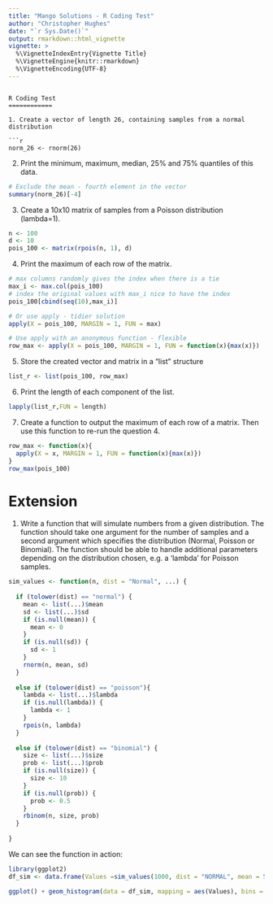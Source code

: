```yaml
---
title: "Mango Solutions - R Coding Test"
author: "Christopher Hughes"
date: "`r Sys.Date()`"
output: rmarkdown::html_vignette
vignette: >
  %\VignetteIndexEntry{Vignette Title}
  %\VignetteEngine{knitr::rmarkdown}
  %\VignetteEncoding{UTF-8}
---
```


```

R Coding Test
============

1. Create a vector of length 26, containing samples from a normal distribution

```r
norm_26 <- rnorm(26)
```

2. Print the minimum, maximum, median, 25% and 75% quantiles of this data.

```r
# Exclude the mean - fourth element in the vector
summary(norm_26)[-4]
```

3. Create a 10x10 matrix of samples from a Poisson distribution (lambda=1).

```r
n <- 100
d <- 10
pois_100 <- matrix(rpois(n, 1), d)
```

4. Print the maximum of each row of the matrix.

```r
# max columns randomly gives the index when there is a tie
max_i <- max.col(pois_100)
# index the original values with max_i nice to have the index
pois_100[cbind(seq(10),max_i)]

# Or use apply - tidier solution
apply(X = pois_100, MARGIN = 1, FUN = max)

# Use apply with an anonymous function - flexible
row_max <- apply(X = pois_100, MARGIN = 1, FUN = function(x){max(x)})
```

5. Store the created vector and matrix in a “list” structure

```r
list_r <- list(pois_100, row_max)
```

6. Print the length of each component of the list.

```r
lapply(list_r,FUN = length)

```

7. Create a function to output the maximum of each row of a matrix. Then use this function to re-run the question 4.

```r
row_max <- function(x){
  apply(X = x, MARGIN = 1, FUN = function(x){max(x)})
}
row_max(pois_100)
```

Extension
===============

1. Write a function that will simulate numbers from a given distribution. The function should take one argument for the number of samples and a second argument which specifies the distribution (Normal, Poisson or Binomial). The function should be able to handle additional parameters depending on the distribution chosen, e.g. a ‘lambda’ for Poisson samples.

```r
sim_values <- function(n, dist = "Normal", ...) {
  
  if (tolower(dist) == "normal") {
    mean <- list(...)$mean
    sd <- list(...)$sd
    if (is.null(mean)) {
      mean <- 0
    }
    if (is.null(sd)) {
      sd <- 1
    }
    rnorm(n, mean, sd)
  }
  
  else if (tolower(dist) == "poisson"){
    lambda <- list(...)$lambda
    if (is.null(lambda)) {
      lambda <- 1
    }
    rpois(n, lambda)
  }
  
  else if (tolower(dist) == "binomial") {
    size <- list(...)$size
    prob <- list(...)$prob
    if (is.null(size)) {
      size <- 10
    }
    if (is.null(prob)) {
      prob <- 0.5
    }
    rbinom(n, size, prob)
  }
  
}
```

We can see the function in action:

```r
library(ggplot2)
df_sim <- data.frame(Values =sim_values(1000, dist = "NORMAL", mean = 5))

ggplot() + geom_histogram(data = df_sim, mapping = aes(Values), bins = 30, fill = "red", alpha = 0.5)
```
